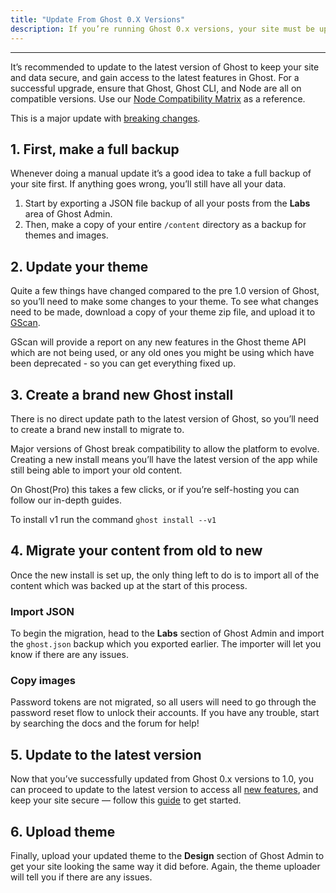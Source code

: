 ```yaml
---
title: "Update From Ghost 0.X Versions"
description: If you’re running Ghost 0.x versions, your site must be updated to Ghost 1.0 before it can be successfully updated to Ghost 2.0 and beyond.
---
```


***

It’s recommended to update to the latest version of Ghost to keep your site and data secure, and gain access to the latest features in Ghost. For a successful upgrade, ensure that Ghost, Ghost CLI, and Node are all on compatible versions. Use our [Node Compatibility Matrix](/faq/node-versions/#node-compatibility-matrix) as a reference.

This is a major update with [breaking changes](/changes/).

## 1. First, make a full backup

Whenever doing a manual update it’s a good idea to take a full backup of your site first. If anything goes wrong, you’ll still have all your data.

1. Start by exporting a JSON file backup of all your posts from the **Labs** area of Ghost Admin.
2. Then, make a copy of your entire `/content` directory as a backup for themes and images.

## 2. Update your theme

Quite a few things have changed compared to the pre 1.0 version of Ghost, so you’ll need to make some changes to your theme. To see what changes need to be made, download a copy of your theme zip file, and upload it to [GScan](https://gscan.ghost.org).

GScan will provide a report on any new features in the Ghost theme API which are not being used, or any old ones you might be using which have been deprecated - so you can get everything fixed up.

## 3. Create a brand new Ghost install

There is no direct update path to the latest version of Ghost, so you’ll need to create a brand new install to migrate to.

Major versions of Ghost break compatibility to allow the platform to evolve. Creating a new install means you’ll have the latest version of the app while still being able to import your old content.

On Ghost(Pro) this takes a few clicks, or if you’re self-hosting you can follow our in-depth guides.

To install v1 run the command `ghost install --v1`

## 4. Migrate your content from old to new

Once the new install is set up, the only thing left to do is to import all of the content which was backed up at the start of this process.

### Import JSON

To begin the migration, head to the **Labs** section of Ghost Admin and import the `ghost.json` backup which you exported earlier. The importer will let you know if there are any issues.

### Copy images

Password tokens are not migrated, so all users will need to go through the password reset flow to unlock their accounts. If you have any trouble, start by searching the docs and the forum for help!

## 5. Update to the latest version

Now that you’ve successfully updated from Ghost 0.x versions to 1.0, you can proceed to update to the latest version to access all [new features](https://ghost.org/changelog/), and keep your site secure — follow this [guide](/update/) to get started.

## 6. Upload theme

Finally, upload your updated theme to the **Design** section of Ghost Admin to get your site looking the same way it did before. Again, the theme uploader will tell you if there are any issues.